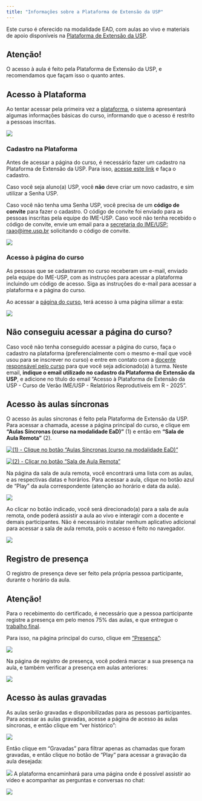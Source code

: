 ```yaml
---
title: "Informações sobre a Plataforma de Extensão da USP"
---
```


Este curso é oferecido na modalidade EAD, com aulas ao vivo e materiais de apoio disponíveis na [Plataforma de Extensão da USP](https://cursosextensao.usp.br/user/index.php?id=4166).

::: callout-warning
## Atenção!

O acesso à aula é feito pela Plataforma de Extensão da USP, e recomendamos que façam isso o quanto antes.
:::

## Acesso à Plataforma

Ao tentar acessar pela primeira vez a [plataforma](https://cursosextensao.usp.br/user/index.php?id=4166), o sistema apresentará algumas informações básicas do curso, informando que o acesso é restrito a pessoas inscritas.

[![](images/extensao-sem-acesso.png){fig-align="center"}](https://cursosextensao.usp.br/user/index.php?id=4166)

### Cadastro na Plataforma

Antes de acessar a página do curso, é necessário fazer um cadastro na Plataforma de Extensão da USP. Para isso, [acesse este link](https://cursosextensao.usp.br/login/signup.php) e faça o cadastro.

Caso você seja aluno(a) USP, você **não** deve criar um novo cadastro, e sim utilizar a Senha USP.

Caso você não tenha uma Senha USP, você precisa de um **código de convite** para fazer o cadastro. O código de convite foi enviado para as pessoas inscritas pela equipe do IME-USP. Caso você não tenha recebido o código de convite, envie um email para a [secretaria do IME/USP: raao@ime.usp.br](mailto:raao@ime.usp.br) solicitando o código de convite.

[![](images/extensao-cadastro.png){fig-align="center"}](https://cursosextensao.usp.br/login/signup.php)

### Acesso à página do curso

As pessoas que se cadastraram no curso receberam um e-mail, enviado pela equipe do IME-USP, com as instruções para acessar a plataforma incluindo um código de acesso. Siga as instruções do e-mail para acessar a plataforma e a página do curso.


Ao acessar a [página do curso](https://cursosextensao.usp.br/user/index.php?id=4166), terá acesso à uma página silimar a esta:

[![](images/extensao-principal-aluno.png){fig-align="center"}](https://cursosextensao.usp.br/user/index.php?id=4166)

::: callout-warning
## Não conseguiu acessar a página do curso?

Caso você não tenha conseguido acessar a página do curso, faça o cadastro na plataforma (preferencialmente com o mesmo e-mail que você usou para se inscrever no curso) e entre em contato com a [docente responsável pelo curso](mailto:milz.bea@gmail.com) para que você seja adicionado(a) à turma. Neste email, **indique o email utilizado no cadastro da Plataforma de Extensão da USP**, e adicione no título do email "Acesso à Plataforma de Extensão da USP - Curso de Verão IME/USP - Relatórios Reprodutíveis em R - 2025".
:::


## Acesso às aulas síncronas

O acesso às aulas síncronas é feito pela Plataforma de Extensão da USP. Para acessar a chamada, acesse a página principal do curso, e clique em **"Aulas Síncronas (curso na modalidade EaD)"** (1) e então em **"Sala de Aula Remota"** (2).



[![(1) - Clique no botão "Aulas Síncronas (curso na modalidade EaD)"](images/extensao-aluno-aula-sincrona-1.png){fig-align="center"}](https://cursosextensao.usp.br/user/index.php?id=4166)


[![(2) - Clicar no botão "Sala de Aula Remota"](images/extensao-aluno-aula-sincrona-2.png){fig-align="center"}](https://cursosextensao.usp.br/user/index.php?id=4166)

Na página da sala de aula remota, você encontrará uma lista com as aulas, e as respectivas datas e horários. Para acessar a aula, clique no botão azul de "Play" da aula correspondente (atenção ao horário e data da aula).


[![](images/extensao-aluno-aula-sincrona-3.png){fig-align="center"}](https://cursosextensao.usp.br/mod/lti/view.php?id=246874)

Ao clicar no botão indicado, você será direcionado(a) para a sala de aula remota, onde poderá assistir a aula ao vivo e interagir com a docente e demais participantes. Não é necessário instalar nenhum aplicativo adicional para acessar a sala de aula remota, pois o acesso é feito no navegador.

![](images/extensao-aluno-aula-sincrona-4.png){fig-align="center"}

## Registro de presença



O registro de presença deve ser feito pela própria pessoa participante, durante o horário da aula. 

::: callout-warning
## Atenção!

Para o recebimento do certificado, é necessário que a pessoa participante registre a presença em pelo menos 75% das aulas, e que entregue o [trabalho final](trabalho-final.qmd).
:::


Para isso, na página principal do curso, clique em ["Presença"](https://cursosextensao.usp.br/mod/attendance/view.php?id=246873):

[![](images/extensao-aluno-presenca-1.png){fig-align="center"}](https://cursosextensao.usp.br/mod/attendance/view.php?id=246873)

Na página de registro de presença, você poderá marcar a sua presença na aula, e também verificar a presença em aulas anteriores:

[![](images/extensao-aluno-presenca-2.png){fig-align="center"}](https://cursosextensao.usp.br/mod/attendance/view.php?id=246873)

<!-- Adicionar uma imagem quando tiver um exemplo -->


## Acesso às aulas gravadas

As aulas serão gravadas e disponibilizadas para as pessoas participantes. Para acessar as aulas gravadas, acesse a página de acesso às aulas síncronas, e então clique em "ver histórico":

![](images/extensao-aluno-aula-sincrona-ver-historico.png){fig-align="center"}


Então clique em "Gravadas" para filtrar apenas as chamadas que foram gravadas, e então clique no botão de "Play" para acessar a gravação da aula desejada:

![](images/extensao-aluno-acessar-gravacao.png){fig-align="center"}
A plataforma encaminhará para uma página onde é possível assistir ao vídeo e acompanhar as perguntas e conversas no chat:

![](images/extensao-aluno-gravacao.png){fig-align="center"}
